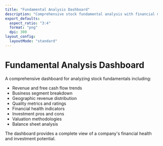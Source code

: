 ```yaml
---
title: "Fundamental Analysis Dashboard"
description: "Comprehensive stock fundamental analysis with financial metrics and valuation"
export_defaults:
  aspect_ratio: "3:4"
  format: "png"
  dpi: 300
layout_config:
  layoutMode: "standard"
---
```


# Fundamental Analysis Dashboard

A comprehensive dashboard for analyzing stock fundamentals including:

- Revenue and free cash flow trends
- Business segment breakdown
- Geographic revenue distribution
- Quality metrics and ratings
- Financial health indicators
- Investment pros and cons
- Valuation methodologies
- Balance sheet analysis

The dashboard provides a complete view of a company's financial health and investment potential.
